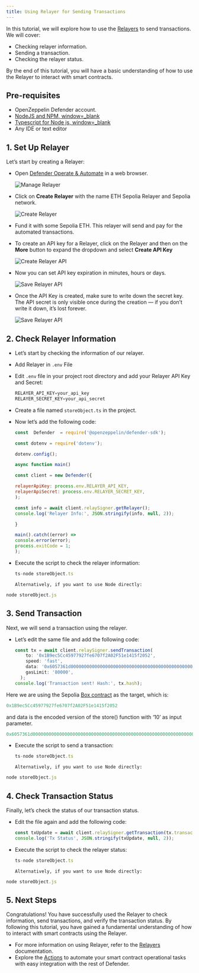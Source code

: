 ```yaml
---
title: Using Relayer for Sending Transactions
---
```


In this tutorial, we will explore how to use the [Relayers](module/relayers) to send transactions. We will cover:

* Checking relayer information.
* Sending a transaction.
* Checking the relayer status.

By the end of this tutorial, you will have a basic understanding of how to use the Relayer to interact with smart contracts.

## Pre-requisites

* OpenZeppelin Defender account.
* [NodeJS and NPM, window=_blank](https://nodejs.org/en)
* [Typescript for Node js, window=_blank](https://www.npmjs.com/package/ts-node)
* Any IDE or text editor

## 1. Set Up Relayer

Let’s start by creating a Relayer:

* Open [Defender Operate & Automate](https://defender.openzeppelin.com/#/relayers) in a web browser.

  ![Manage Relayer](/defender/tutorial-relayer-step1.png)
* Click on **Create Relayer** with the name ETH Sepolia Relayer and Sepolia network.

  ![Create Relayer](/defender/tutorial-relayer-step2.png)
* Fund it with some Sepolia ETH. This relayer will send and pay for the automated transactions.
* To create an API key for a Relayer, click on the Relayer and then on the **More** button to expand the dropdown and select **Create API Key**

  ![Create Relayer API](/defender/tutorial-relayer-step3.png)
* Now you can set API key expiration in minutes, hours or days.

  ![Save Relayer API](/defender/tutorial-relayer-step3-1.png)
* Once the API Key is created, make sure to write down the secret key. The API secret is only visible once during the creation — if you don’t write it down, it’s lost forever.

  ![Save Relayer API](/defender/tutorial-relayer-step4.png)

## 2. Check Relayer Information

* Let’s start by checking the information of our relayer.
* Add Relayer in `.env` File
* Edit `.env` file in your project root directory and add your Relayer API Key and Secret:

  ```jsx
  RELAYER_API_KEY=your_api_key
  RELAYER_SECRET_KEY=your_api_secret
  ```
* Create a file named `storeObject.ts` in the project.
* Now let’s add the following code:

  ```jsx
  const  Defender  = require('@openzeppelin/defender-sdk');

  const dotenv = require('dotenv');

  dotenv.config();

  async function main()

  const client = new Defender({

  relayerApiKey: process.env.RELAYER_API_KEY,
  relayerApiSecret: process.env.RELAYER_SECRET_KEY,
  );

  const info = await client.relaySigner.getRelayer();
  console.log('Relayer Info:', JSON.stringify(info, null, 2));

  }

  main().catch((error) =>
  console.error(error);
  process.exitCode = 1;
  );

  ```
* Execute the script to check the relayer information:

  ```jsx
  ts-node storeObject.ts
  ```

      Alternatively, if you want to use Node directly:
```jsx
node storeObject.js
```

## 3. Send Transaction

Next, we will send a transaction using the relayer.

* Let’s edit the same file and add the following code:

  ```jsx
  const tx = await client.relaySigner.sendTransaction(
      to: '0x1B9ec5Cc45977927fe6707f2A02F51e1415f2052',
      speed: 'fast',
      data: '0x6057361d000000000000000000000000000000000000000000000000000000000000000a',
      gasLimit: '80000',
    );
  console.log('Transaction sent! Hash:', tx.hash);
  ```

Here we are using the Sepolia [Box contract](https://sepolia.etherscan.io/address/0x1B9ec5Cc45977927fe6707f2A02F51e1415f2052) as the target, which is:
```jsx
0x1B9ec5Cc45977927fe6707f2A02F51e1415f2052
```

and data is the encoded version of the store() function with ‘10’ as input parameter.
```jsx
0x6057361d000000000000000000000000000000000000000000000000000000000000000a
```

* Execute the script to send a transaction:

  ```jsx
  ts-node storeObject.ts
  ```

      Alternatively, if you want to use Node directly:
```jsx
node storeObject.js
```

## 4. Check Transaction Status

Finally, let’s check the status of our transaction status.

* Edit the file again and add the following code:

  ```jsx
  const txUpdate = await client.relaySigner.getTransaction(tx.transactionId);
  console.log('Tx Status', JSON.stringify(txUpdate, null, 2));
  ```
* Execute the script to check the relayer status:

  ```jsx
  ts-node storeObject.ts
  ```

      Alternatively, if you want to use Node directly:
```jsx
node storeObject.js
```

## 5. Next Steps
Congratulations! You have successfully used the Relayer to check information, send transactions, and verify the transaction status. By following this tutorial, you have gained a fundamental understanding of how to interact with smart contracts using the Relayer.

* For more information on using Relayer, refer to the [Relayers](/module/relayers) documentation.
* Explore the [Actions](:tutorial/actions.adoc) to automate your smart contract operational tasks with easy integration with the rest of Defender.
